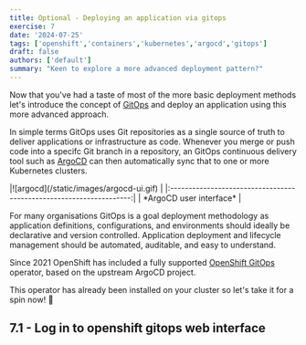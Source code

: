 ```yaml
---
title: Optional - Deploying an application via gitops
exercise: 7
date: '2024-07-25'
tags: ['openshift','containers','kubernetes','argocd','gitops']
draft: false
authors: ['default']
summary: "Keen to explore a more advanced deployment pattern?"
---
```



Now that you've had a taste of most of the more basic deployment methods let's introduce the concept of [GitOps](https://www.redhat.com/en/topics/devops/what-is-gitops) and deploy an application using this more advanced approach.

In simple terms GitOps uses Git repositories as a single source of truth to deliver applications or infrastructure as code. Whenever you merge or push code into a specifc Git branch in a repository, an GitOps continuous delivery tool such as [ArgoCD](https://argo-cd.readthedocs.io/en/stable) can then automatically sync that to one or more Kubernetes clusters.

<Zoom>
|![argocd](/static/images/argocd-ui.gif)                              |
|:-------------------------------------------------------------------:|
| *ArgoCD user interface*                                             |
</Zoom>

For many organisations GitOps is a goal deployment methodology as application definitions, configurations, and environments should ideally be declarative and version controlled. Application deployment and lifecycle management should be automated, auditable, and easy to understand.

Since 2021 OpenShift has included a fully supported [OpenShift GitOps](https://www.redhat.com/en/blog/announcing-openshift-gitops) operator, based on the upstream ArgoCD project.

This operator has already been installed on your cluster so let's take it for a spin now! 🚀

## 7.1 - Log in to openshift gitops web interface

